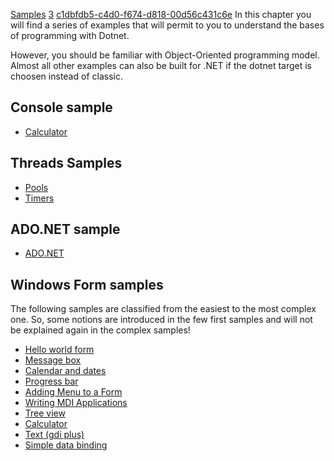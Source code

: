 [[Property:title|Samples]]
[[Property:weight|3]]
[[Property:uuid|c1dbfdb5-c4d0-f674-d818-00d56c431c6e]]
In this chapter you will find a series of examples that will permit to you to understand the bases of programming with Dotnet.

However, you should be familiar with Object-Oriented programming model. Almost all other examples can also be built for .NET if the dotnet target is choosen instead of classic.

==Console sample==
*  [[Calculator: console|Calculator]]  

==Threads Samples==
*  [[Pools|Pools]]  
*  [[Timers|Timers]]  

==ADO.NET sample==
*  [[ADO.NET Sample|ADO.NET]]  

==Windows Form samples==

The following samples are classified from the easiest to the most complex one. So, some notions are introduced in the few first samples and will not be explained again in the complex samples!
*  [[Simple Hello world form sample|Hello world form]]  
*  [[Message Box|Message box]]  
*  [[Date Time Picker|Calendar and dates]]  
*  [[Progress bar sample|Progress bar]]  
*  [[Menus|Adding Menu to a Form]]  
*  [[MDI|Writing MDI Applications]]  
*  [[Tree view|Tree view]]  
*  [[Calculator: winform|Calculator]]  
*  [[GDI plus - text|Text (gdi plus)]]  
*  [[Simple data binding|Simple data binding]]  




